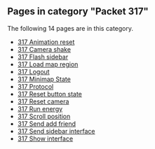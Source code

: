 <!-- DO NOT EDIT BELOW THIS LINE, OR CHANGE THIS COMMENT, CODE AUTOMATICALLY GENERATED BY category.sh -->
== '''Pages in category "Packet 317"''' ==
The following 14 pages are in this category.
* [[317 Animation reset]]
* [[317 Camera shake]]
* [[317 Flash sidebar]]
* [[317 Load map region]]
* [[317 Logout]]
* [[317 Minimap State]]
* [[317 Protocol]]
* [[317 Reset button state]]
* [[317 Reset camera]]
* [[317 Run energy]]
* [[317 Scroll position]]
* [[317 Send add friend]]
* [[317 Send sidebar interface]]
* [[317 Show interface]]
